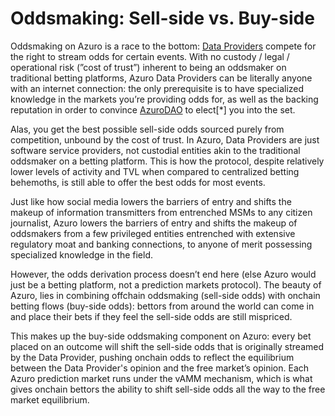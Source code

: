 # Oddsmaking: Sell-side vs. Buy-side

Oddsmaking on Azuro is a race to the bottom: [Data Providers](/knowledge-hub/how-azuro-works/protocol-actors/data-providers) compete for the right to stream odds for certain events. With no custody / legal / operational risk (”cost of trust”) inherent to being an oddsmaker on traditional betting platforms, Azuro Data Providers can be literally anyone with an internet connection: the only prerequisite is to have specialized knowledge in the markets you’re providing odds for, as well as the backing reputation in order to convince [AzuroDAO](/knowledge-hub/azur/azuro-dao) to elect[*] you into the set.

Alas, you get the best possible sell-side odds sourced purely from competition, unbound by the cost of trust. In Azuro, Data Providers are just software service providers, not custodial entities akin to the traditional oddsmaker on a betting platform. This is how the protocol, despite relatively lower levels of activity and TVL when compared to centralized betting behemoths, is still able to offer the best odds for most events.

Just like how social media lowers the barriers of entry and shifts the makeup of information transmitters from entrenched MSMs to any citizen journalist, Azuro lowers the barriers of entry and shifts the makeup of oddsmakers from a few privileged entities entrenched with extensive regulatory moat and banking connections, to anyone of merit possessing specialized knowledge in the field.

However, the odds derivation process doesn’t end here (else Azuro would just be a betting platform, not a prediction markets protocol). The beauty of Azuro, lies in combining offchain oddsmaking (sell-side odds) with onchain betting flows (buy-side odds): bettors from around the world can come in and place their bets if they feel the sell-side odds are still mispriced.

This makes up the buy-side oddsmaking component on Azuro: every bet placed on an outcome will shift the sell-side odds that is originally streamed by the Data Provider, pushing onchain odds to reflect the equilibrium between the Data Provider's opinion and the free market’s opinion. Each Azuro prediction market runs under the vAMM mechanism, which is what gives onchain bettors the ability to shift sell-side odds all the way to the free market equilibrium.